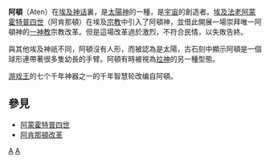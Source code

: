 {{unreferenced|time=2012-6-1}} 
{{noteTA
|1=zh-cn:阿吞; zh-my:阿顿; zh-sg:阿顿; zh-hant:阿頓;
|2=zh-cn:埃赫那吞; zh-sg:阿肯那顿; zh-my:阿肯那顿; zh-hant:阿肯那頓;
}}
{{Infobox deity
| type = egyptian
| image = Aten.svg
| image_size=325px
| caption = 阿顿
| Hiro     =<hiero>i-t:n:N5</hiero>
| name = 阿顿
| god_of = '''太阳神'''
| cult_center = [[阿玛纳|阿玛纳]]
| symbol = 日轮与射线

}}
'''阿頓'''（Aten）在[[埃及神话|埃及神话]]裏，是[[太陽神|太陽神]]的一種，是[[宇宙|宇宙]]的創造者。[[埃及|埃及]][[法老|法老]][[阿蒙霍特普四世|阿蒙霍特普四世]]（阿肯那頓）在埃及[[宗教|宗教]]中引入了阿頓神，並借此開展一場崇拜唯一阿頓神的[[一神教|一神教]]宗教改革。但是這場改革過於激烈，不符合民情，以失敗告終。

與其他埃及神祇不同，阿頓沒有人形，而被認為是太陽，古石刻中顯示阿頓是一個球形連帶著很多隻幼長的手臂。阿頓有時被視為[[拉神|拉神]]的另一種型態。

[[游戏王|游戏王]]的七个千年神器之一的千年智慧轮改编自阿頓。
== 參見 ==
* [[阿蒙霍特普四世|阿蒙霍特普四世]]
* [[阿肯那頓改革|阿肯那頓改革]]

{{埃及神話}}

{{Authority control}}
[[Category:埃及神祇|A]]
[[Category:太阳神|A]]